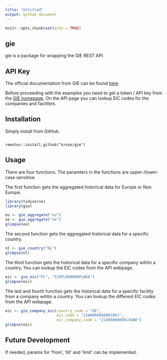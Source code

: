 ```yaml
---
title: "Untitled"
output: github_document
---
```


```r
knitr::opts_chunk$set(echo = TRUE)
```

## gie

gie is a package for wrapping the GIE REST API.

## API Key

The official documentation from GIE can be found [here](https://agsi.gie.eu/GIE_API_documentation_v003.pdf)

Before proceeding with the examples you need to get a token / API key from the [GIE homepage](https://agsi.gie.eu/#/api). On the API page you can lookup EIC codes for the companies and facilities.

## Installation

Simply install from GitHub.

```

remotes::install_github("krose/gie")

```

## Usage

There are four functions. The paramters in the functions are upper-/lower-case sensitive.

The first function gets the aggregated historical data for Europe or Non Europe.

```r

library(tidyverse)
library(gie)

eu <- gie_aggregate("eu")
ne <- gie_aggregate("ne")
glimpse(eu)

```

The second function gets the aggregated historical data for a specific country.

```r

nl <- gie_country("NL")
glimpse(nl)

```

The third function gets the historical data for a specific company wihtin a country. You can lookup the EIC codes from the API webpage.

```r

eic <- gie_eic("PL", "53XPL000000PLNG6")
glimpse(eic)

```

The last and fourth function gets the historical data for a specific facility from a company wihtin a country. You can lookup the different EIC codes from the API webpage.

```r

eic <- gie_company_eic(country_code = "DE",
                       eic_code = "21W000000000100J",
                       eic_company_code = "21X000000001368W")
glimpse(eic)

```


## Future Development

If needed, params for 'from', 'till' and 'limit' can be implemented.

